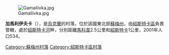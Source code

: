 {{coord|51|50|38|N|33|34|21|E|scale:100000|display=title}}

[[Image:Gamaliivka.jpg|right]]

'''加馬利伊夫卡'''（{{lang-uk|Гамаліївка}}），是[[烏克蘭|烏克蘭]]的村落，位於該國東北部[[蘇梅州|蘇梅州]]，由[[紹斯特卡區|紹斯特卡區]]負責管轄，處於[[紹斯特卡河|紹斯特卡河]]畔，分別距離[[馬科韋_(紹斯特卡區)|馬科韋]]2.5公里和[[紹斯特卡|紹斯特卡]]1公里，2001年人口534。

{{DEFAULTSORT:Гамаліївка}}
[[Category:蘇梅州村落|Category:蘇梅州村落]]
[[Category:紹斯特卡區村落|Category:紹斯特卡區村落]]


{{Sumy-geo-stub}}